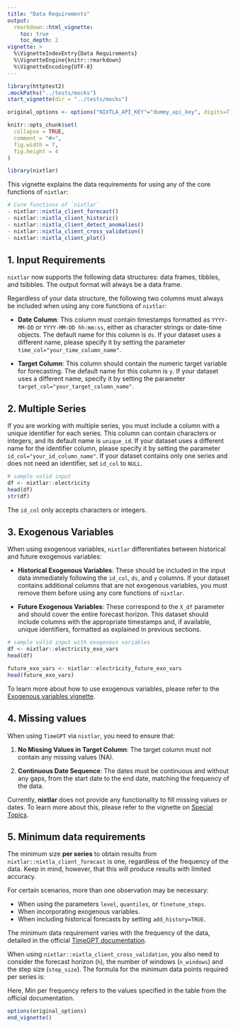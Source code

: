 ```yaml
---
title: "Data Requirements"
output: 
  rmarkdown::html_vignette:
    toc: true 
    toc_depth: 2
vignette: >
  %\VignetteIndexEntry{Data Requirements}
  %\VignetteEngine{knitr::rmarkdown}
  %\VignetteEncoding{UTF-8}
---
```

```r
library(httptest2)
.mockPaths("../tests/mocks")
start_vignette(dir = "../tests/mocks")

original_options <- options("NIXTLA_API_KEY"="dummy_api_key", digits=7)

knitr::opts_chunk$set(
  collapse = TRUE,
  comment = "#>", 
  fig.width = 7, 
  fig.height = 4
)
```

```r
library(nixtlar)
```

This vignette explains the data requirements for using any of the core functions of `nixtlar`:  

```r
# Core functions of `nixtlar` 
- nixtlar::nixtla_client_forecast()
- nixtlar::nixtla_client_historic()
- nixtlar::nixtla_client_detect_anomalies()
- nixtlar::nixtla_client_cross_validation()
- nixtlar::nixtla_client_plot()
```

## 1. Input Requirements

`nixtlar` now supports the following data structures: data frames, tibbles, and tsibbles. The output format will always be a data frame.

Regardless of your data structure, the following two columns must always be included when using any core functions of `nixtlar`:

- **Date Column**: This column must contain timestamps formatted as `YYYY-MM-DD` or `YYYY-MM-DD hh:mm:ss`, either as character strings or date-time objects. The default name for this column is `ds`. If your dataset uses a different name, please specify it by setting the parameter `time_col="your_time_column_name"`.

- **Target Column**: This column should contain the numeric target variable for forecasting. The default name for this column is `y`. If your dataset uses a different name, specify it by setting the parameter `target_col="your_target_column_name"`.

## 2. Multiple Series

If you are working with multiple series, you must include a column with a unique identifier for each series. This column can contain characters or integers, and its default name is `unique_id`. If your dataset uses a different name for the identifier column, please specify it by setting the parameter `id_col="your_id_column_name"`. If your dataset contains only one series and does not need an identifier, set `id_col` to `NULL`.

```r
# sample valid input 
df <- nixtlar::electricity
head(df)
str(df)
```

The `id_col` only accepts characters or integers. 

## 3. Exogenous Variables

When using exogenous variables, `nixtlar` differentiates between historical and future exogenous variables:

- **Historical Exogenous Variables**: These should be included in the input data immediately following the `id_col`, `ds`, and `y` columns. If your dataset contains additional columns that are not exogenous variables, you must remove them before using any core functions of `nixtlar`.

- **Future Exogenous Variables**: These correspond to the `X_df` parameter and should cover the entire forecast horizon. This dataset should include columns with the appropriate timestamps and, if available, unique identifiers, formatted as explained in previous sections.

```r
# sample valid input with exogenous variables 
df <- nixtlar::electricity_exo_vars
head(df)

future_exo_vars <- nixtlar::electricity_future_exo_vars
head(future_exo_vars)
```

To learn more about how to use exogenous variables, please refer to the [Exogenous variables vignette](https://nixtla.github.io/nixtlar/articles/exogenous-variables.html). 

## 4. Missing values 

When using `TimeGPT` via `nixtlar`, you need to ensure that:

1. **No Missing Values in Target Column**: The target column must not contain any missing values (NA).

2. **Continuous Date Sequence**: The dates must be continuous and without any gaps, from the start date to the end date, matching the frequency of the data.

Currently, **nixtlar** does not provide any functionality to fill missing values or dates. To learn more about this, please refer to the vignette on [Special Topics](https://nixtla.github.io/nixtlar/articles/special-topics.html). 

## 5. Minimum data requirements 

The minimum size **per series** to obtain results from `nixtlar::nixtla_client_forecast` is one, regardless of the frequency of the data. Keep in mind, however, that this will produce results with limited accuracy. 

For certain scenarios, more than one observation may be necessary:

- When using the parameters `level`, `quantiles`, or `finetune_steps`. 
- When incorporating exogenous variables. 
- When including historical forecasts by setting `add_history=TRUE`. 

The minimum data requirement varies with the frequency of the data, detailed in the official [TimeGPT documentation](https://docs.nixtla.io/docs/getting-started-data_requirements). 

When using `nixtlar::nixtla_client_cross_validation`, you also need to consider the forecast horizon (`h`), the number of windows (`n_windows`) and the step size (`step_size`). The formula for the minimum data points required per series is:

\begin{equation}
\text{Min per series} = \text{Min per frequency}+h+\text{step_size}*(\text{n_windows}-1)
\end{equation}

Here, $\text{Min per frequency}$ refers to the values specified in the table from the official documentation.

```r
options(original_options)
end_vignette()
```


